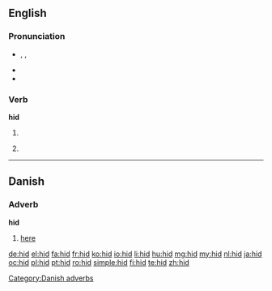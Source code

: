 {{also|HID|híd|hið}}

==English==

===Pronunciation===
* {{enPR|hĭd}}, {{IPA|/hɪd/}}, {{X-SAMPA|/hId/}}
* {{audio|en-us-hid.ogg|Audio (US)}}
* {{rhymes|ɪd}}

===Verb===
'''hid'''

# {{simple past of|hide}}
# {{archaic}} {{past participle of|hide}}

----

==Danish==

===Adverb===
'''hid'''

# [[here]]

[[Category:Danish adverbs]]

[[de:hid]]
[[el:hid]]
[[fa:hid]]
[[fr:hid]]
[[ko:hid]]
[[io:hid]]
[[li:hid]]
[[hu:hid]]
[[mg:hid]]
[[my:hid]]
[[nl:hid]]
[[ja:hid]]
[[oc:hid]]
[[pl:hid]]
[[pt:hid]]
[[ro:hid]]
[[simple:hid]]
[[fi:hid]]
[[te:hid]]
[[zh:hid]]
